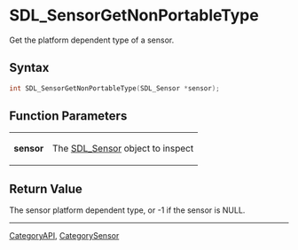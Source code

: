
= SDL_SensorGetNonPortableType =
Get the platform dependent type of a sensor.


== Syntax ==
<syntaxhighlight lang='c++'>
int SDL_SensorGetNonPortableType(SDL_Sensor *sensor);
</syntaxhighlight>

== Function Parameters ==
{|
|'''sensor'''
|The [[SDL_Sensor]] object to inspect
|}

== Return Value ==
The sensor platform dependent type, or -1 if the sensor is NULL.

----
[[CategoryAPI]], [[CategorySensor]]
